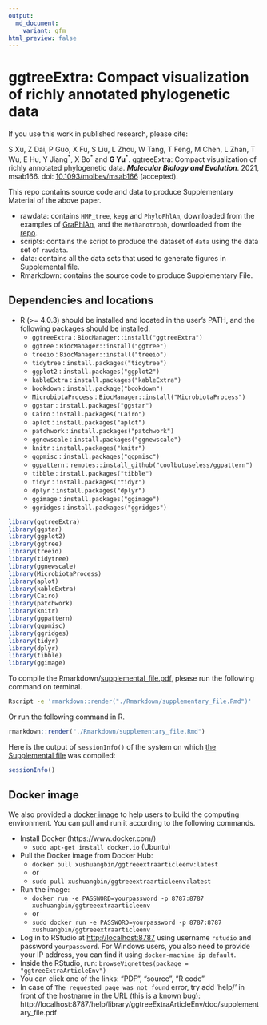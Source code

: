 ```yaml
---
output:
  md_document:
    variant: gfm
html_preview: false
---
```


<!-- README.md is generated from README.Rmd. Please edit that file -->

# ggtreeExtra: Compact visualization of richly annotated phylogenetic data

If you use this work in published research, please cite:

S Xu, Z Dai, P Guo, X Fu, S Liu, L Zhou, W Tang, T Feng, M Chen, L Zhan, T Wu, E Hu, Y Jiang^\*^, X Bo^\*^ and __G Yu__<sup>\*</sup>. ggtreeExtra: Compact visualization of richly annotated phylogenetic data. __*Molecular Biology and Evolution*__. 2021, msab166. doi: [10.1093/molbev/msab166](https://doi.org/10.1093/molbev/msab166) (accepted).


This repo contains source code and data to produce <!--Manuscript and-->Supplementary Material of the above paper.

  + rawdata: contains `HMP_tree`, `kegg` and `PhyloPhlAn`, downloaded from the examples of [GraPhlAn](https://github.com/biobakery/graphlan/tree/master/examples), and the `Methanotroph`, downloaded from the [repo](https://github.com/TheWrightonLab/Methanotroph_rpS3Analyses_SmithWrighton2018).
  + scripts: contains the script to produce the dataset of `data` using the data set of `rawdata`.
  + data: contains all the data sets that used to generate figures in Supplemental file.
  + Rmarkdown: contains the source code to produce Supplementary File.


## Dependencies and locations
  <!-- - GNU Make should be located in the user’s PATH -->
  <!-- - Python (2 or 3) should be installed and located in the user’s PATH -->
  <!--and `Biopython` also should be installed. -->

  + R (>= 4.0.3) should be installed and located in the user's PATH, and the following packages should be installed.
    - `ggtreeExtra` :                                          `BiocManager::install("ggtreeExtra")`
    - `ggtree` :                                               `BiocManager::install("ggtree")`
    - `treeio` :                                               `BiocManager::install("treeio")`
    - `tidytree` :                                             `install.packages("tidytree")`
    - `ggplot2` :                                              `install.packages("ggplot2")`
    - `kableExtra` :                                           `install.packages("kableExtra")`
    - `bookdown` :                                             `install.package("bookdown")`
    - `MicrobiotaProcess` :                                    `BiocManager::install("MicrobiotaProcess")`
    - `ggstar` :                                               `install.packages("ggstar")`
    - `Cairo` :                                                `install.packages("Cairo")`
    - `aplot` :                                                `install.packages("aplot")`
    - `patchwork` :                                            `install.packages("patchwork")`
    - `ggnewscale` :                                           `install.packages("ggnewscale")`
    - `knitr` :                                                `install.packages("knitr")`
    - `ggpmisc` :                                              `install.packages("ggpmisc")`
    - [`ggpattern`](https://github.com/coolbutuseless/ggpattern) :      `remotes::install_github("coolbutuseless/ggpattern")`
    - `tibble` :                                             `install.packages("tibble")`
    - `tidyr` :                                              `install.packages("tidyr")`
    - `dplyr` :                                              `install.packages("dplyr")`
    - `ggimage` :                                             `install.packages("ggimage")`
    - `ggridges` :                                            `install.packages("ggridges")`
  
```r
library(ggtreeExtra)
library(ggstar)
library(ggplot2)
library(ggtree)
library(treeio)
library(tidytree)
library(ggnewscale)
library(MicrobiotaProcess)
library(aplot)
library(kableExtra)
library(Cairo)
library(patchwork)
library(knitr)
library(ggpattern)
library(ggpmisc)
library(ggridges)
library(tidyr)
library(dplyr)
library(tibble)
library(ggimage)
```

To compile the <!-- Rmarkdown/manuscript.docx and --> Rmarkdown/[supplemental_file.pdf](Rmarkdown/supplementary_file.pdf), please run the following command on terminal.

<!-- ```r
make manuscript && make supple 
``` -->

```bash
Rscript -e 'rmarkdown::render("./Rmarkdown/supplementary_file.Rmd")'
```

Or run the following command in R.

```r
rmarkdown::render("./Rmarkdown/supplementary_file.Rmd")
```

Here is the output of `sessionInfo()` of the system on which [the Supplemental file](Rmarkdown/supplementary_file.pdf) was compiled:

```r
sessionInfo()
```

## Docker image

We also provided a [docker image](https://hub.docker.com/r/xushuangbin/ggtreeextraarticleenv) to help users to build the computing environment. You can pull and run it according to the following commands.

- Install Docker (https://www.docker.com/)
  - `sudo apt-get install docker.io` (Ubuntu)
- Pull the Docker image from Docker Hub:
  - `docker pull xushuangbin/ggtreeextraarticleenv:latest`
  - or
  - `sudo pull xushuangbin/ggtreeextraarticleenv:latest`
- Run the image:
  - `docker run -e PASSWORD=yourpassword -p 8787:8787 xushuangbin/ggtreeextraarticleenv`
  - or
  - `sudo docker run -e PASSWORD=yourpassword -p 8787:8787 xushuangbin/ggtreeextraarticleenv`
- Log in to RStudio at [http://localhost:8787](http://localhost:8787) using username `rstudio` and password `yourpassword`. For Windows users, you also need to provide your IP address, you can find it using `docker-machine ip default`.
+ Inside the RStudio, run:
  `browseVignettes(package = "ggtreeExtraArticleEnv")`
- You can click one of the links: "PDF", "source", "R code"
- In case of `The requested page was not found` error, try add 'help/' in front of the hostname in the URL (this is a known bug):
  http://localhost:8787/help/library/ggtreeExtraArticleEnv/doc/supplementary_file.pdf
